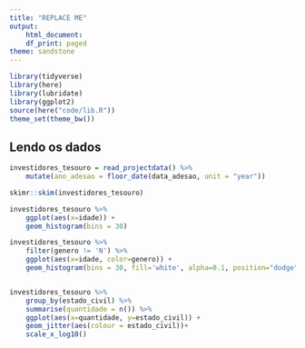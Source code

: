 ```yaml
---
title: "REPLACE ME"
output:
    html_document:
    df_print: paged
theme: sandstone
---
```


```r
library(tidyverse)
library(here)
library(lubridate)
library(ggplot2)
source(here("code/lib.R"))
theme_set(theme_bw())
```

## Lendo os dados

```r
investidores_tesouro = read_projectdata() %>% 
    mutate(ano_adesao = floor_date(data_adesao, unit = "year"))
```
```r
skimr::skim(investidores_tesouro)
```

```r
investidores_tesouro %>%
    ggplot(aes(x=idade)) +
    geom_histogram(bins = 30)

investidores_tesouro %>%
    filter(genero != 'N') %>%
    ggplot(aes(x=idade, color=genero)) +
    geom_histogram(bins = 30, fill='white', alpha=0.1, position="dodge")
```
```r

```

```r
investidores_tesouro %>%
    group_by(estado_civil) %>%
    summarise(quantidade = n()) %>%
    ggplot(aes(x=quantidade, y=estado_civil)) +
    geom_jitter(aes(colour = estado_civil))+
    scale_x_log10()
```


